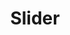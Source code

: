 ---
title: Slider
description: A slider is a form control that lets users select a value from a range of values.
---